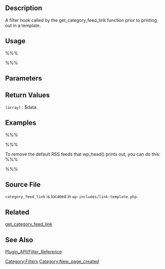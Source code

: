== Description ==
A filter hook called by the get_category_feed_link function prior to printing out in a template.

== Usage ==
%%%<?php function filter_handler( $data ){ ...... }

add_filter( 'category_feed_link' , 'filter_handler' ); ?>%%%

== Parameters ==
{{Parameter|$data|array|Category feed data.}}

== Return Values ==
; <tt>(array)</tt> : $data.

== Examples ==
%%%<?php
function filter_handler( $data )
{
  // do something with the feed data
  return $data;
}

add_filter( 'category_feed_link' , 'filter_handler' );
?>%%%

To remove the default RSS feeds that wp_head() prints out, you can do this:
%%%<?php
function remove_feeds()
{
  // return no data
  return;
}

add_filter( 'category_feed_link' , 'remove_feeds' );
?>%%%

== Source File ==
<tt>category_feed_link</tt> is located in <tt>wp-includes/link-template.php</tt>.

== Related ==
[[Function_Reference/get_category_feed_link|get_category_feed_link]]

== See Also ==
[[Plugin_API/Filter_Reference]]


[[Category:Filters]]
[[Category:New_page_created]]